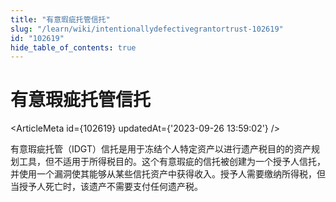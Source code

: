 ```yaml
---
title: "有意瑕疵托管信托"
slug: "/learn/wiki/intentionallydefectivegrantortrust-102619"
id: "102619"
hide_table_of_contents: true
---
```



# 有意瑕疵托管信托

<ArticleMeta id={102619} updatedAt={'2023-09-26 13:59:02'} />
<div className='border-solid border-b border-t-0 my-4 border-[var(--ifm-color-gray-300)]' />

有意瑕疵托管（IDGT）信托是用于冻结个人特定资产以进行遗产税目的的资产规划工具，但不适用于所得税目的。这个有意瑕疵的信托被创建为一个授予人信托，并使用一个漏洞使其能够从某些信托资产中获得收入。授予人需要缴纳所得税，但当授予人死亡时，该遗产不需要支付任何遗产税。

